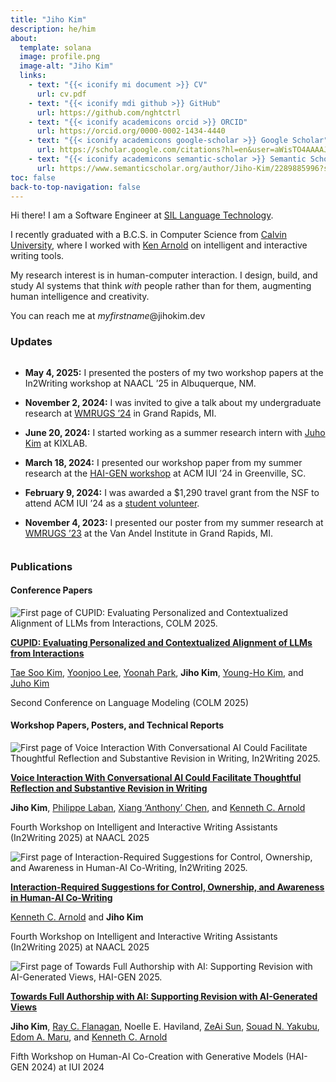 ```yaml
---
title: "Jiho Kim"
description: he/him
about:
  template: solana
  image: profile.png
  image-alt: "Jiho Kim"
  links:
    - text: "{{< iconify mi document >}} CV"
      url: cv.pdf
    - text: "{{< iconify mdi github >}} GitHub"
      url: https://github.com/nghtctrl
    - text: "{{< iconify academicons orcid >}} ORCID"
      url: https://orcid.org/0000-0002-1434-4440
    - text: "{{< iconify academicons google-scholar >}} Google Scholar"
      url: https://scholar.google.com/citations?hl=en&user=aWisTO4AAAAJ&view_op=list_works&sortby=pubdate
    - text: "{{< iconify academicons semantic-scholar >}} Semantic Scholar"
      url: https://www.semanticscholar.org/author/Jiho-Kim/2289885996?sort=pub-date
toc: false
back-to-top-navigation: false
---
```


Hi there! I am a Software Engineer at <a class="link" href="https://software.sil.org/" target="_blank">SIL Language Technology</a>. 

I recently graduated with a B.C.S. in Computer Science from <a class="link" href="https://calvin.edu/" target="_blank">Calvin University</a>, where I worked with <a class="link" href="https://kenarnold.org/" target="_blank">Ken Arnold</a> on intelligent and interactive writing tools.

My research interest is in human-computer interaction. I design, build, and study AI systems that think _with_ people rather than for them, augmenting human intelligence and creativity.

You can reach me at _myfirstname_\@jihokim.dev

### Updates

<div
  style="height: 300px; overflow-y: scroll"
>

- **May 4, 2025:** I presented the posters of my two workshop papers at the In2Writing workshop at NAACL '25 in Albuquerque, NM.

- **November 2, 2024:** I was invited to give a talk about my undergraduate research at <a class="link" href="https://www.vai.org/event/2024-west-michigan-regional-undergraduate-science-research-conference/?tabUrl=tab-3">WMRUGS '24</a> in Grand Rapids, MI.

- **June 20, 2024:** I started working as a summer research intern with <a class="link" href="https://juhokim.com/">Juho Kim</a> at KIXLAB.

- **March 18, 2024:** I presented our workshop paper from my summer research at the <a class="link" href="https://hai-gen.github.io/2024/program/">HAI-GEN workshop</a> at ACM IUI '24 in Greenville, SC.

- **February 9, 2024:** I was awarded a $1,290 travel grant from the NSF to attend ACM IUI '24 as a <a class="link" href="https://iui.acm.org/2024/call_for_student_volunteers.html">student volunteer</a>.

- **November 4, 2023:** I presented our poster from my summer research at <a class="link" href="https://www.vai.org/event/2023-west-michigan-regional-undergraduate-science-research-conference/">WMRUGS '23</a> at the Van Andel Institute in Grand Rapids, MI.

- **June 1, 2023:** I started working as an undergraduate research assistant with <a class="link" href="https://kenarnold.org/">Ken Arnold</a> at Calvin University.
</div>

### Publications

#### Conference Papers

::: {.paper-container}
::: {.paper-thumbnail}
![](assets/paper_thumbnails/Kim_2025_CUPID.png){.rounded .shadow alt="First page of CUPID: Evaluating Personalized and Contextualized Alignment of LLMs from Interactions, COLM 2025."}
:::
::: {.paper-metadata}
::: {}
<a href="" target="_blank">**CUPID: Evaluating Personalized and Contextualized Alignment of LLMs from Interactions**</a>
:::
::: {}
<a href="https://taesookim.com/" target="_blank">Tae Soo Kim</a>, <a href="https://yoonjoolee.com/" target="_blank">Yoonjoo Lee</a>, <a href="https://www.linkedin.com/in/yoonah-park-50ba57249/" target="_blank">Yoonah Park</a>, <b>Jiho Kim</b>, <a href="https://younghokim.net/" target="_blank">Young-Ho Kim</a>, and <a href="https://juhokim.com/" target="_blank">Juho Kim</a>
:::
::: {}
Second Conference on Language Modeling (COLM 2025)
:::
:::
:::

#### Workshop Papers, Posters, and Technical Reports

::: {.paper-container}
::: {.paper-thumbnail}
![](assets/paper_thumbnails/Kim_2025_Voice_Interaction.png){.rounded .shadow alt="First page of Voice Interaction With Conversational AI Could Facilitate Thoughtful Reflection and Substantive Revision in Writing, In2Writing 2025."}
:::
::: {.paper-metadata}
::: {}
<a href="" target="_blank">**Voice Interaction With Conversational AI Could Facilitate Thoughtful Reflection and Substantive Revision in Writing**</a>
:::
::: {}
<b>Jiho Kim</b>, <a href="https://tingofurro.github.io/" target="_blank">Philippe Laban</a>, <a href="https://hci.prof/" target="_blank">Xiang 'Anthony' Chen</a>, and <a href="https://kenarnold.org/" target="_blank">Kenneth C. Arnold</a>
:::
::: {}
Fourth Workshop on Intelligent and Interactive Writing Assistants (In2Writing 2025) at NAACL 2025
:::
:::
:::

::: {.paper-container}
::: {.paper-thumbnail}
![](assets/paper_thumbnails/Arnold_2025_Interaction-Required_Suggestions.png){.rounded .shadow alt="First page of Interaction-Required Suggestions for Control, Ownership, and Awareness in Human-AI Co-Writing, In2Writing 2025."}
:::
::: {.paper-metadata}
::: {}
<a href="" target="_blank">**Interaction-Required Suggestions for Control, Ownership, and Awareness in Human-AI Co-Writing**</a>
:::
::: {}
<a href="https://kenarnold.org/" target="_blank">Kenneth C. Arnold</a> and <b>Jiho Kim</b>
:::
::: {}
Fourth Workshop on Intelligent and Interactive Writing Assistants (In2Writing 2025) at NAACL 2025
:::
:::
:::

::: {.paper-container}
::: {.paper-thumbnail}
![](assets/paper_thumbnails/Kim_2024_Towards_Full_Authorship_with_AI.png){.rounded .shadow alt="First page of Towards Full Authorship with AI: Supporting Revision with AI-Generated Views, HAI-GEN 2025."}
:::
::: {.paper-metadata}
::: {}
<a href="" target="_blank">**Towards Full Authorship with AI: Supporting Revision with AI-Generated Views**</a>
:::
::: {}
<b>Jiho Kim</b>, <a href="https://www.linkedin.com/in/ray-flanagan-5803021b6/" target="_blank">Ray C. Flanagan</a>, Noelle E. Haviland, <a href="https://www.linkedin.com/in/zeai-sun-029b3524a/" target="_blank">ZeAi Sun</a>, <a href="https://www.linkedin.com/in/souad-yakubu/" target="_blank">Souad N. Yakubu</a>, <a href="https://www.linkedin.com/in/edom-maru-1969ba24b/" target="_blank">Edom A. Maru</a>, and <a href="https://kenarnold.org/" target="_blank">Kenneth C. Arnold</a>
:::
::: {}
Fifth Workshop on Human-AI Co-Creation with Generative Models (HAI-GEN 2024) at IUI 2024
:::
:::
:::
